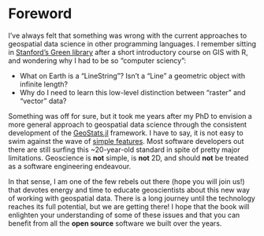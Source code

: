 # Foreword {.unnumbered}

I've always felt that something was wrong with the current approaches
to geospatial data science in other programming languages. I remember
sitting in
[Stanford's Green library](https://en.wikipedia.org/wiki/Cecil_H._Green_Library) after a short
introductory course on GIS with R, and wondering why I had to be so
"computer sciency":

- What on Earth is a "LineString"? Isn't a "Line" a geometric object with infinite length?
- Why do I need to learn this low-level distinction between "raster" and "vector" data?

Something was off for sure, but it took me years after my PhD to envision
a more general approach to geospatial data science through the consistent
development of the
[GeoStats.jl](https://github.com/JuliaEarth/GeoStats.jl) framework.
I have to say, it is not easy to swim against the wave of
[simple features](https://www.iso.org/standard/40114.html).
Most software developers out there are still surfing this ~20-year-old
standard in spite of pretty major limitations. Geoscience is **not**
simple, is **not** 2D, and should **not** be treated as a software
engineering endeavour.

In that sense, I am one of the few rebels out there (hope you will join
us!) that devotes energy and time to educate geoscientists about this new
way of working with geospatial data. There is a long journey until the
technology reaches its full potential, but we are getting there!
I hope that the book will enlighten your understanding of some of these
issues and that you can benefit from all the **open source** software
we built over the years.